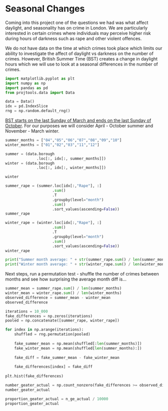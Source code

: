 # Seasonal Changes

Coming into this project one of the questions we had was what affect daylight, and seasonality has on crime in London. We are particularly interested in certain crimes where individuals may perceive higher risk during hours of darkness such as rape and other violent offences.

We do not have data on the time at which crimes took place which limits our ability to investigate the affect of daylight vs darkness on the number of crimes. However, British Summer Time (BST) creates a change in daylight hours which we will use to look at a seasonal differences in the number of crimes.

```python
import matplotlib.pyplot as plt
import numpy as np
import pandas as pd
from projtools.data import Data

data = Data()
idx = pd.IndexSlice
rng = np.random.default_rng()
```

[BST starts on the last Sunday of March and ends on the last Sunday of October](https://en.wikipedia.org/wiki/British_Summer_Time). For our purposes we will consider April - October summer and November - March winter.

```python
summer_months = ["04","05","06","07","08","09","10"]
winter_months = ["01","02","03","11","12"]
```

```python
summer = (data.borough
              .loc[:, idx[:, summer_months]])
winter = (data.borough
              .loc[:, idx[:, winter_months]])
```

```python
winter
```

```python
summer_rape = (summer.loc[idx[:,"Rape"], :]
                     .sum()
                     .T
                     .groupby(level="month")
                     .sum()
                     .sort_values(ascending=False))
summer_rape
```

```python
winter_rape = (winter.loc[idx[:,"Rape"], :]
                     .sum()
                     .T
                     .groupby(level="month")
                     .sum()
                     .sort_values(ascending=False))
winter_rape
```

```python
print("Summer month average: " + str(summer_rape.sum() / len(summer_months)))
print("Winter month average: " + str(winter_rape.sum() / len(winter_months)))
```

Next steps, run a permutation test - shuffle the number of crimes between months and see how surprising the average month diff is...

```python
summer_mean = summer_rape.sum() / len(summer_months)
winter_mean = winter_rape.sum() / len(winter_months)
observed_difference = summer_mean - winter_mean
observed_difference
```

```python
iterations = 10_000
fake_differences = np.zeros(iterations)
pooled = np.concatenate([summer_rape, winter_rape])

for index in np.arange(iterations):
    shuffled = rng.permutation(pooled)
    
    fake_summer_mean = np.mean(shuffled[:len(summer_months)])
    fake_winter_mean = np.mean(shuffled[len(summer_months):])
    
    fake_diff = fake_summer_mean - fake_winter_mean
    
    fake_differences[index] = fake_diff
    
plt.hist(fake_differences)
```

```python
number_geater_actual = np.count_nonzero(fake_differences >= observed_difference)
number_geater_actual
```

```python
proportion_geater_actual = n_ge_actual / 10000
proportion_geater_actual
```
